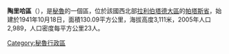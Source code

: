 '''陶里哈區'''（{{lang-es|Distrito de Taurija}}），是[[秘魯|秘魯]]的一個區，位於該國西北部[[拉利伯塔德大區|拉利伯塔德大區]]的[[帕塔斯省|帕塔斯省]]，始建於1941年10月18日，面積130.09平方公里，海拔高度3,111米，2005年人口2,989，人口密度每平方公里23人。

{{Peru-geo-stub}}
[[Category:秘魯行政區|Category:秘魯行政區]]